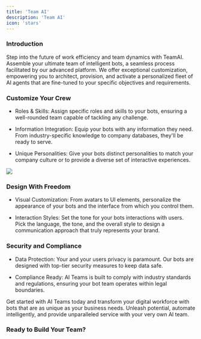 ```yaml
---
title: 'Team AI'
description: 'Team AI'
icon: 'stars'
---
```



### Introduction

Step into the future of work efficiency and team dynamics with TeamAI. Assemble your ultimate team of intelligent bots, a seamless process facilitated by our advanced platform. We offer exceptional customization, empowering you to architect, provision, and activate a personalized fleet of AI agents that are fine-tuned to your specific objectives and requirements.

### Customize Your Crew

-   Roles & Skills: Assign specific roles and skills to your bots, ensuring a well-rounded team capable of tackling any challenge.

-   Information Integration: Equip your bots with any information they need. From industry-specific knowledge to company databases, they'll be ready to serve.

-   Unique Personalities: Give your bots distinct personalities to match your company culture or to provide a diverse set of interactive experiences.

![](https://docs.myapps.ai/storage/page_media/f328b5d8-c498-4b1b-aa35-9e9a5db0d128.png)

### Design With Freedom

-   Visual Customization: From avatars to UI elements, personalize the appearance of your bots and the interface from which you control them.

-   Interaction Styles: Set the tone for your bots interactions with users. Pick the language, the tone, and the overall style to design a communication approach that truly represents your brand.

### Security and Compliance

-   Data Protection: Your and your users privacy is paramount. Our bots are designed with top-tier security measures to keep data safe.

-   Compliance Ready: AI Teams is built to comply with industry standards and regulations, ensuring your bot team operates within legal boundaries.

Get started with AI Teams today and transform your digital workforce with bots that are as unique as your business needs. Unleash potential, automate intelligently, and provide unparalleled service with your very own AI team.

### Ready to Build Your Team?
